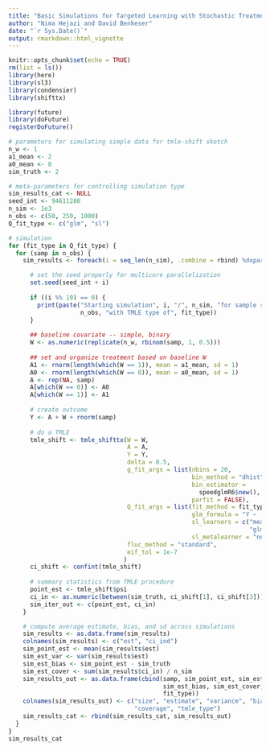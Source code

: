 ```yaml
---
title: "Basic Simulations for Targeted Learning with Stochastic Treatment Regimes"
author: "Nima Hejazi and David Benkeser"
date: "`r Sys.Date()`"
output: rmarkdown::html_vignette
---
```


```r
knitr::opts_chunk$set(echo = TRUE)
rm(list = ls())
library(here)
library(sl3)
library(condensier)
library(shifttx)
```

```r
library(future)
library(doFuture)
registerDoFuture()

# parameters for simulating simple data for tmle-shift sketch
n_w <- 1
a1_mean <- 2
a0_mean <- 0
sim_truth <- 2

# meta-parameters for controlling simulation type
sim_results_cat <- NULL
seed_int <- 94611288
n_sim <- 1e3
n_obs <- c(50, 250, 1000)
Q_fit_type <- c("glm", "sl")
```

```r
# simulation
for (fit_type in Q_fit_type) {
  for (samp in n_obs) {
    sim_results <- foreach(i = seq_len(n_sim), .combine = rbind) %dopar% {

      # set the seed properly for multicore parallelization
      set.seed(seed_int + i)
    
      if ((i %% 10) == 0) {
        print(paste("Starting simulation", i, "/", n_sim, "for sample size",
                    n_obs, "with TMLE type of", fit_type))
      }
    
      ## baseline covariate -- simple, binary
      W <- as.numeric(replicate(n_w, rbinom(samp, 1, 0.5)))
    
      ## set and organize treatment based on baseline W
      A1 <- rnorm(length(which(W == 1)), mean = a1_mean, sd = 1)
      A0 <- rnorm(length(which(W == 0)), mean = a0_mean, sd = 1)
      A <- rep(NA, samp)
      A[which(W == 0)] <- A0
      A[which(W == 1)] <- A1
    
      # create outcome
      Y <- A + W + rnorm(samp)
    
      # do a TMLE
      tmle_shift <- tmle_shifttx(W = W,
                                 A = A,
                                 Y = Y,
                                 delta = 0.5,
                                 g_fit_args = list(nbins = 20,
                                                   bin_method = "dhist",
                                                   bin_estimator =
                                                     speedglmR6$new(),
                                                   parfit = FALSE),
                                 Q_fit_args = list(fit_method = fit_type,
                                                   glm_formula = "Y ~ .",
                                                   sl_learners = c("mean",
                                                                   "glm_fast"),
                                                   sl_metalearner = "nnls"),
                                 fluc_method = "standard",
                                 eif_tol = 1e-7
                                )
      ci_shift <- confint(tmle_shift)
    
      # summary statistics from TMLE procedure
      point_est <- tmle_shift$psi
      ci_in <- as.numeric(between(sim_truth, ci_shift[1], ci_shift[3]))
      sim_iter_out <- c(point_est, ci_in)
    }

    # compute average estimate, bias, and sd across simulations
    sim_results <- as.data.frame(sim_results)
    colnames(sim_results) <- c("est", "ci_ind")
    sim_point_est <- mean(sim_results$est)
    sim_est_var <- var(sim_results$est)
    sim_est_bias <- sim_point_est - sim_truth
    sim_est_cover <- sum(sim_results$ci_in) / n_sim
    sim_results_out <- as.data.frame(cbind(samp, sim_point_est, sim_est_var,
                                           sim_est_bias, sim_est_cover,
                                           fit_type))
    colnames(sim_results_out) <- c("size", "estimate", "variance", "bias",
                                   "coverage", "tmle_type")
    sim_results_cat <- rbind(sim_results_cat, sim_results_out)
  }
}
sim_results_cat
```

